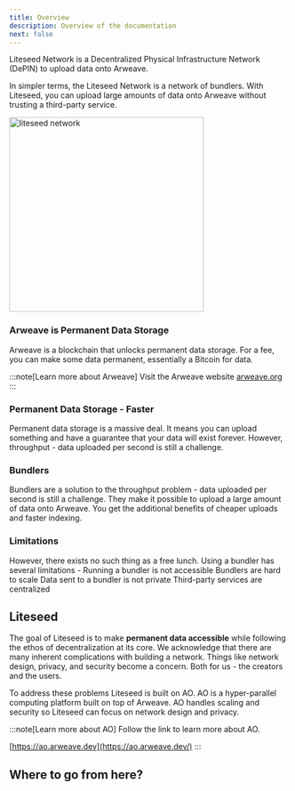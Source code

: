 ```yaml
---
title: Overview
description: Overview of the documentation
next: false
---
```



Liteseed Network is a Decentralized Physical Infrastructure Network (DePIN) to upload data onto Arweave.

In simpler terms, the Liteseed Network is a network of bundlers. 
With Liteseed, you can upload large amounts of data onto Arweave without trusting a third-party service.

<div class="flex items-center justify-center">
  <img src="https://ucarecdn.com/8cdddf48-31f0-402c-b076-5855ffb65e97/liteseednetwork.png" alt="liteseed network" width="350"/>
</div>

### Arweave is Permanent Data Storage

Arweave is a blockchain that unlocks permanent data storage. For a fee, you can make some data permanent, essentially a Bitcoin for data. 

:::note[Learn more about Arweave]
Visit the Arweave website [arweave.org](https://arweave.org)
:::

### Permanent Data Storage - Faster

Permanent data storage is a massive deal.
It means you can upload something and have a guarantee that your data will exist forever.
However, throughput - data uploaded per second is still a challenge.

### Bundlers

Bundlers are a solution to the throughput problem - data uploaded per second is still a challenge.
They make it possible to upload a large amount of data onto Arweave.
You get the additional benefits of cheaper uploads and faster indexing.

<LinkCard
  title="What is a Bundler?"
  description="Learn more about Bundlers and how they work"
  href="/core-concepts/what-is-a-bundler"
/>

### Limitations

However, there exists no such thing as a free lunch. 
Using a bundler has several limitations - 
Running a bundler is not accessible
Bundlers are hard to scale
Data sent to a bundler is not private
Third-party services are centralized

## Liteseed

The goal of Liteseed is to make **permanent data accessible** while following the ethos of decentralization at its core.
We acknowledge that there are many inherent complications with building a network. 
Things like network design, privacy, and security become a concern. Both for us - the creators and the users. 

To address these problems Liteseed is built on AO. 
AO is a hyper-parallel computing platform built on top of Arweave. 
AO handles scaling and security so Liteseed can focus on network design and privacy.

:::note[Learn more about AO]
Follow the link to learn more about AO.

[https://ao.arweave.dev](https://ao.arweave.dev/)
:::

## Where to go from here?

<CardGrid>
 <LinkCard 
    title="Connect to the REST API" 
    description="View the REST API reference"
    href="/developer-reference/connecting-to-the-api"
   />
   <LinkCard 
    title="Quickstart using Examples" 
    description="Examples are a great way to start building using Liteseed"
    href="/developer-reference/connecting-to-the-api"
   />
    <LinkCard 
    title="How it all works?" 
    description="Read more for a high-level overview of the system"
    href="/core-concepts/what-is-a-bundler"
   />
</CardGrid>
